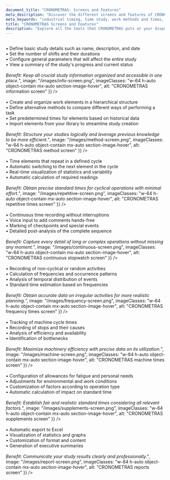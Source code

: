 ```yaml
---
document_title: "CRONOMETRAS: Screens and Features"
meta_description: "Discover the different screens and features of CRONOMETRAS, the ultimate tool for time and methods studies."
meta_keywords: "industrial timing, time study, work methods and times, efficiency"
title: "CRONOMETRAS Screens and Features"
description: "Explore all the tools that CRONOMETRAS puts at your disposal to optimize your time and methods studies."
---
```


<Section
  section={{
    title: "Information",
    content: "The information screen is your starting point for each study. Here you can:<br/><br/>• Define basic study details such as name, description, and date<br/>• Set the number of shifts and their durations<br/>• Configure general parameters that will affect the entire study<br/>• View a summary of the study's progress and current status<br/><br/><i>Benefit: Keep all crucial study information organized and accessible in one place.</i>",
    image: "/images/info-screen.png",
    imageClasses: "w-64 h-auto object-contain mx-auto section-image-hover",
    alt: "CRONOMETRAS information screen"
  }}
/>

<Section
  section={{
    title: "Method",
    content: "The method section allows you to structure your study efficiently:<br/><br/>• Create and organize work elements in a hierarchical structure<br/>• Define alternative methods to compare different ways of performing a task<br/>• Set predetermined times for elements based on historical data<br/>• Import elements from your library to streamline study creation<br/><br/><i>Benefit: Structure your studies logically and leverage previous knowledge to be more efficient.</i>",
    image: "/images/method-screen.png",
    imageClasses: "w-64 h-auto object-contain mx-auto section-image-hover",
    alt: "CRONOMETRAS method screen"
  }}
/>

<Section
  section={{
    title: "Repetitive Times",
    content: "The repetitive times module is perfect for regular work cycles:<br/><br/>• Time elements that repeat in a defined cycle<br/>• Automatic switching to the next element in the cycle<br/>• Real-time visualization of statistics and variability<br/>• Automatic calculation of required readings<br/><br/><i>Benefit: Obtain precise standard times for cyclical operations with minimal effort.</i>",
    image: "/images/repetitive-screen.png",
    imageClasses: "w-64 h-auto object-contain mx-auto section-image-hover",
    alt: "CRONOMETRAS repetitive times screen"
  }}
/>

<Section
  section={{
    title: "Continuous Stopwatch",
    content: "The continuous stopwatch is ideal for long or non-cyclical operations:<br/><br/>• Continuous time recording without interruptions<br/>• Voice input to add comments hands-free<br/>• Marking of checkpoints and special events<br/>• Detailed post-analysis of the complete sequence<br/><br/><i>Benefit: Capture every detail of long or complex operations without missing any moment.</i>",
    image: "/images/continuous-screen.png",
    imageClasses: "w-64 h-auto object-contain mx-auto section-image-hover",
    alt: "CRONOMETRAS continuous stopwatch screen"
  }}
/>

<Section
  section={{
    title: "Frequency Times",
    content: "Manage activities that occur irregularly:<br/><br/>• Recording of non-cyclical or random activities<br/>• Calculation of frequencies and occurrence patterns<br/>• Analysis of temporal distribution of events<br/>• Standard time estimation based on frequencies<br/><br/><i>Benefit: Obtain accurate data on irregular activities for more realistic planning.</i>",
    image: "/images/frequency-screen.png",
    imageClasses: "w-64 h-auto object-contain mx-auto section-image-hover",
    alt: "CRONOMETRAS frequency times screen"
  }}
/>

<Section
  section={{
    title: "Machine Times",
    content: "Optimize the use and performance of your machinery:<br/><br/>• Tracking of machine cycle times<br/>• Recording of stops and their causes<br/>• Analysis of efficiency and availability<br/>• Identification of bottlenecks<br/><br/><i>Benefit: Maximize machinery efficiency with precise data on its utilization.</i>",
    image: "/images/machine-screen.png",
    imageClasses: "w-64 h-auto object-contain mx-auto section-image-hover",
    alt: "CRONOMETRAS machine times screen"
  }}
/>

<Section
  section={{
    title: "Supplements",
    content: "Manage factors that affect standard time:<br/><br/>• Configuration of allowances for fatigue and personal needs<br/>• Adjustments for environmental and work conditions<br/>• Customization of factors according to operation type<br/>• Automatic calculation of impact on standard time<br/><br/><i>Benefit: Establish fair and realistic standard times considering all relevant factors.</i>",
    image: "/images/supplements-screen.png",
    imageClasses: "w-64 h-auto object-contain mx-auto section-image-hover",
    alt: "CRONOMETRAS supplements screen"
  }}
/>

<Section
  section={{
    title: "Report",
    content: "Generate complete and professional reports:<br/><br/>• Automatic export to Excel<br/>• Visualization of statistics and graphs<br/>• Customization of format and content<br/>• Generation of executive summaries<br/><br/><i>Benefit: Communicate your study results clearly and professionally.</i>",
    image: "/images/report-screen.png",
    imageClasses: "w-64 h-auto object-contain mx-auto section-image-hover",
    alt: "CRONOMETRAS reports screen"
  }}
/>
